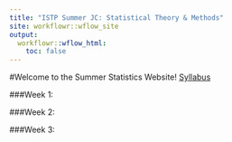 ```yaml
---
title: "ISTP Summer JC: Statistical Theory & Methods"
site: workflowr::wflow_site
output:
  workflowr::wflow_html:
    toc: false
---
```

#Welcome to the Summer Statistics Website! 
[Syllabus](syllabus.html) 

###Week 1:  

###Week 2:

###Week 3:
